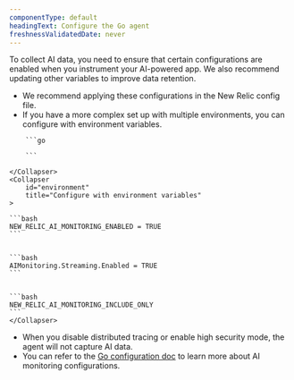 ```yaml
---
componentType: default
headingText: Configure the Go agent
freshnessValidatedDate: never
---
```


To collect AI data, you need to ensure that certain configurations are enabled when you instrument your AI-powered app. We also recommend updating other variables to improve data retention.

* We recommend applying these configurations in the New Relic config file. 
* If you have a more complex set up with multiple environments, you can configure with environment variables.

<CollapserGroup>
    <Collapser
        id="config"
        title="Configure through `newrelic.Config`"
    >

        ```go
        
        ```

    </Collapser>
    <Collapser
        id="environment"
        title="Configure with environment variables"
    >

    ```bash
    NEW_RELIC_AI_MONITORING_ENABLED = TRUE
    ```

    
    ```bash
    AIMonitoring.Streaming.Enabled = TRUE
    ```


    ```bash
    NEW_RELIC_AI_MONITORING_INCLUDE_ONLY
    ```
    </Collapser>
</CollapserGroup>

* When you disable distributed tracing or enable high security mode, the agent will not capture AI data. 
* You can refer to the [Go configuration doc](/docs/apm/agents/go-agent/configuration/go-agent-configuration/#ai-monitoring) to learn more about AI monitoring configurations.